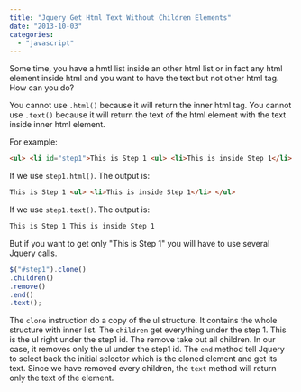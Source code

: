 ```yaml
---
title: "Jquery Get Html Text Without Children Elements"
date: "2013-10-03"
categories: 
  - "javascript"
---
```


Some time, you have a hmtl list inside an other html list or in fact any html element inside html and you want to have the text but not other html tag. How can you do?

You cannot use `.html()` because it will return the inner html tag. You cannot use `.text()` because it will return the text of the html element with the text inside inner html element.

For example:


```html  
<ul> <li id="step1">This is Step 1 <ul> <li>This is inside Step 1</li> </ul> </li> <li id="step2">This is Step 2 </li> </ul> 
``` 

If we use `step1.html()`. The output is:


```html  
This is Step 1 <ul> <li>This is inside Step 1</li> </ul> 
``` 

If we use `step1.text()`. The output is:


```html  
This is Step 1 This is inside Step 1 
``` 

But if you want to get only "This is Step 1" you will have to use several Jquery calls.

```typescript
$("#step1").clone() 
.children() 
.remove() 
.end() 
.text(); 
``` 
 The `clone` instruction do a copy of the ul structure. It contains the whole structure with inner list. The `children` get everything under the step 1. This is the ul right under the step1 id. The remove take out all children. In our case, it removes only the ul under the step1 id. The `end` method tell Jquery to select back the initial selector which is the cloned element and get its text. Since we have removed every children, the `text` method will return only the text of the element.
